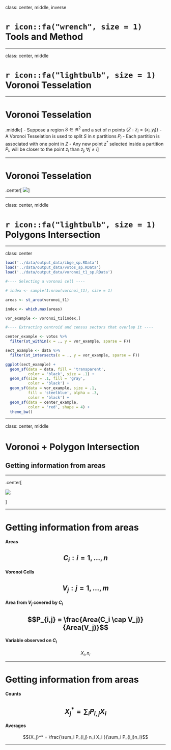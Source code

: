 class: center, middle, inverse

# `r icon::fa("wrench", size = 1)` Tools and Method

---

class: center, middle

# `r icon::fa("lightbulb", size = 1)` Voronoi Tesselation

---

# Voronoi Tesselation

.middle[
- Suppose a region $S \in \Re^2$ and a set of $n$ points $\big\{Z: z_i = (x_i, y_i)\big\}$
- A Voronoi Tesselation is used to split $S$ in $n$ partitions $P_i$
- Each partition is associated with one point in $Z$
- Any new point $z^*$ selected inside a partition $P_i$, will be closer to the point $z_i$ than $z_j, \forall j\neq i$
]

---

# Voronoi Tesselation

.center[
  ![](img/voronoi_ex.gif)
]

---

class: center, middle

# `r icon::fa("lightbulb", size = 1)` Polygons Intersection

---

class: center

```r
load('../data/output_data/ibge_sp.RData')
load('../data/output_data/votos_sp.RData')
load('../data/output_data/voronoi_t1_sp.RData')

#---- Selecting a voronoi cell ----

# index <- sample(1:nrow(voronoi_t1), size = 1)

areas <- st_area(voronoi_t1)

index <- which.max(areas)

vor_example <- voronoi_t1[index,]

#---- Extracting centroid and census sectors that overlap it ----

center_example <- votos %>% 
  filter(st_within(x = ., y = vor_example, sparse = F))

sect_example <- data %>% 
  filter(st_intersects(x = ., y = vor_example, sparse = F))

ggplot(sect_example) +
  geom_sf(data = data, fill = 'transparent', 
          color = 'black', size = .1) +
  geom_sf(size = .1, fill = 'gray',
          color = 'black') +
  geom_sf(data = vor_example, size = .1,
          fill = 'steelblue', alpha = .3,
          color = 'black') +
  geom_sf(data = center_example,
          color = 'red', shape = 4) +
  theme_bw()
```

---

class: center, middle

# Voronoi + Polygon Intersection
## Getting information from areas

---

.center[

  ![](img/poly_inter2.gif)
  
]

---

# Getting information from areas

#### Areas
$$C_i: i = 1,...,n$$
--

#### Voronoi Cells
$$V_j: j = 1, ..., m$$
--

#### Area from $V_j$ covered by $C_i$
$$P_{i,j} = \frac{Area(C_i \cap V_j)}{Area(V_j)}$$
--

#### Variable observed on $C_i$
$$X_i, n_i$$

---

# Getting information from areas

#### Counts
$${X_j}^* = \sum_i P_{i,j} X_i$$
--

#### Averages
$${X_j}^* =  \frac{\sum_i P_{i,j} n_i X_i }{\sum_i P_{i,j}n_i}$$

---